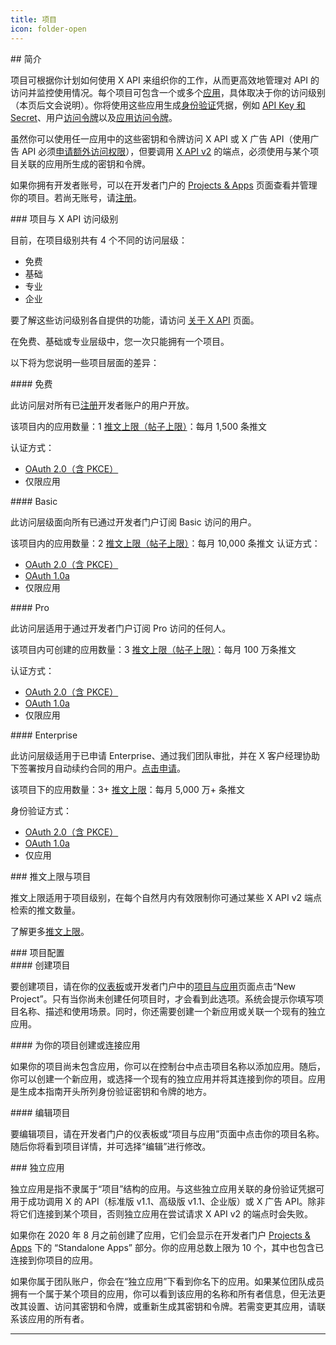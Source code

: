 ```yaml
---
title: 项目
icon: folder-open
---
```


<div id="introduction">
  ## 简介
</div>

项目可根据你计划如何使用 X API 来组织你的工作，从而更高效地管理对 API 的访问并监控使用情况。每个项目可包含一个或多个[应用](/zh/resources/fundamentals/developer-apps)，具体取决于你的访问级别（本页后文会说明）。你将使用这些应用生成[身份验证](/zh/resources/fundamentals/authentication)凭据，例如 [API Key 和 Secret](/zh/resources/fundamentals/authentication#api-key-and-secret)、用户[访问令牌](/zh/resources/fundamentals/authentication#obtaining-access-tokens-using-3-legged-oauth-flow)以及[应用访问令牌](/zh/resources/fundamentals/authentication#bearer-token-also-known-as-app-only)。

虽然你可以使用任一应用中的这些密钥和令牌访问 X API 或 X 广告 API（使用广告 API 必须[申请额外访问权限](/zh/x-ads-api/getting-started/step-by-step-guide)），但要调用 [X API v2](/zh/x-api/introduction) 的端点，必须使用与某个项目关联的应用所生成的密钥和令牌。

如果你拥有开发者账号，可以在开发者门户的 [Projects & Apps](https://developer.x.com/en/portal/projects-and-apps) 页面查看并管理你的项目。若尚无账号，请[注册](https://developer.x.com/en/portal/petition/essential/basic-info)。

<div id="projects-and-x-api-access-levels">
  ### 项目与 X API 访问级别
</div>

目前，在项目级别共有 4 个不同的访问层级：

- 免费
- 基础
- 专业
- 企业

要了解这些访问级别各自提供的功能，请访问 [关于 X API](/zh/x-api/getting-started/about-x-api) 页面。

在免费、基础或专业层级中，您一次只能拥有一个项目。

以下将为您说明一些项目层面的差异：

<div id="free">
  #### 免费
</div>

此访问层对所有已[注册](https://developer.twitter.com/en/portal/petition/essential/basic-info)开发者账户的用户开放。

该项目内的应用数量：1
[推文上限（帖子上限）](/zh/x-api/fundamentals/post-cap)：每月 1,500 条推文

认证方式：

- [OAuth 2.0（含 PKCE）](/zh/resources/fundamentals/authentication#oauth-2-0-authorization-code-flow-with-pkce-2)
- 仅限应用

<div id="basic">
  #### Basic
</div>

此访问层级面向所有已通过开发者门户订阅 Basic 访问的用户。

该项目内的应用数量：2
[推文上限（帖子上限）](/zh/x-api/fundamentals/post-cap)：每月 10,000 条推文
认证方式：

- [OAuth 2.0（含 PKCE）](/zh/resources/fundamentals/authentication#oauth-2-0-authorization-code-flow-with-pkce-2)
- [OAuth 1.0a](/zh/resources/fundamentals/authentication#oauth-1-0a-2)
- 仅限应用

<div id="pro">
  #### Pro
</div>

此访问层适用于通过开发者门户订阅 Pro 访问的任何人。

该项目内可创建的应用数量：3
[推文上限（帖子上限）](/zh/x-api/fundamentals/post-cap)：每月 100 万条推文

认证方式：

- [OAuth 2.0（含 PKCE）](/zh/resources/fundamentals/authentication#oauth-2-0-authorization-code-flow-with-pkce-2)
- [OAuth 1.0a](/zh/resources/fundamentals/authentication#oauth-1-0a-2)
- 仅限应用

<div id="enterprise">
  #### Enterprise
</div>

此访问层级适用于已申请 Enterprise、通过我们团队审批，并在 X 客户经理协助下签署按月自动续约合同的用户。[点击申请](https://docs.google.com/forms/d/e/1FAIpQLScO3bczKWO2jFHyVZJUSEGfdyfFaqt2MvmOfl_aJp0KxMqtDA/viewform)。

该项目下的应用数量：3+
[推文上限](/zh/x-api/fundamentals/post-cap)：每月 5,000 万+ 条推文

身份验证方式：

- [OAuth 2.0（含 PKCE）](/zh/resources/fundamentals/authentication#oauth-2-0-authorization-code-flow-with-pkce-2)
- [OAuth 1.0a](/zh/resources/fundamentals/authentication#oauth-1-0a-2)
- 仅应用

<div id="tweet-caps-and-projects">
  ### 推文上限与项目
</div>

推文上限适用于项目级别，在每个自然月内有效限制你可通过某些 X API v2 端点检索的推文数量。

了解更多[推文上限](/zh/x-api/fundamentals/post-cap)。

<div id="configuring-projects">
  ### 项目配置
</div>

<div id="creating-a-project">
  #### 创建项目
</div>

要创建项目，请在你的[仪表板](https://developer.twitter.com/en/portal/dashboard)或开发者门户中的[项目与应用](https://developer.twitter.com/en/portal/projects-and-apps)页面点击“New Project”。只有当你尚未创建任何项目时，才会看到此选项。系统会提示你填写项目名称、描述和使用场景。同时，你还需要创建一个新应用或关联一个现有的独立应用。

<div id="creating-or-connecting-an-app-for-your-project">
  #### 为你的项目创建或连接应用
</div>

如果你的项目尚未包含应用，你可以在控制台中点击项目名称以添加应用。随后，你可以创建一个新应用，或选择一个现有的独立应用并将其连接到你的项目。应用是生成本指南开头所列身份验证密钥和令牌的地方。

<div id="editing-a-project">
  #### 编辑项目
</div>

要编辑项目，请在开发者门户的仪表板或“项目与应用”页面中点击你的项目名称。随后你将看到项目详情，并可选择“编辑”进行修改。

<div id="standalone-apps">
  ### 独立应用
</div>

独立应用是指不隶属于“项目”结构的应用。与这些独立应用关联的身份验证凭据可用于成功调用 X 的 API（标准版 v1.1、高级版 v1.1、企业版）或 X 广告 API。除非将它们连接到某个项目，否则独立应用在尝试请求 X API v2 的端点时会失败。

如果你在 2020 年 8 月之前创建了应用，它们会显示在开发者门户 [Projects & Apps](https://developer.twitter.com/en/portal/projects-and-apps) 下的 “Standalone Apps” 部分。你的应用总数上限为 10 个，其中也包含已连接到你项目的应用。

如果你属于团队账户，你会在“独立应用”下看到你名下的应用。如果某位团队成员拥有一个属于某个项目的应用，你可以看到该应用的名称和所有者信息，但无法更改其设置、访问其密钥和令牌，或重新生成其密钥和令牌。若需变更其应用，请联系该应用的所有者。

---